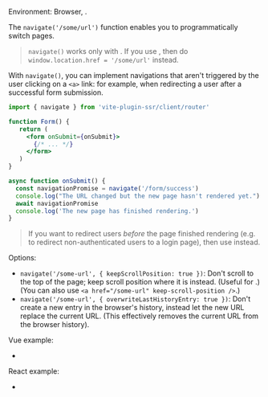 
Environment: Browser, <Link text="Client Routing" href="/client-routing" />.

The `navigate('/some/url')` function enables you to programmatically switch pages.

> `navigate()` works only with <Link text="Client Routing" href="/client-routing" />. If you use <Link text="Server Routing" href="/server-routing" />, then do `window.location.href = '/some/url'` instead.

With `navigate()`, you can implement navigations that aren't triggered by the user clicking on a `<a>` link:
for example, when redirecting a user after a successful form submission.

```jsx
import { navigate } from 'vite-plugin-ssr/client/router'

function Form() {
   return (
     <form onSubmit={onSubmit}>
       {/* ... */}
     </form>
   )
}

async function onSubmit() {
  const navigationPromise = navigate('/form/success')
  console.log("The URL changed but the new page hasn't rendered yet.")
  await navigationPromise
  console.log('The new page has finished rendering.')
}
```

> If you want to redirect users *before* the page finished rendering (e.g. to redirect non-authenticated users to a login page), then use <Link href='/redirect' noBreadcrumb /> instead.

Options:
 - `navigate('/some-url', { keepScrollPosition: true })`: Don't scroll to the top of the page; keep scroll position where it is instead. (Useful for <Link text="Nested Layouts" href="/layouts#nested-layouts" />.) (You can also use `<a href="/some-url" keep-scroll-position />`.)
 - `navigate('/some-url', { overwriteLastHistoryEntry: true })`: Don't create a new entry in the browser's history, instead let the new URL replace the current URL. (This effectively removes the current URL from the browser history).

Vue example:
 - <RepoLink path='/examples/vue-full/pages/index.page.vue' />

React example:
 - <RepoLink path='/examples/react-full/pages/index.page.tsx' />
